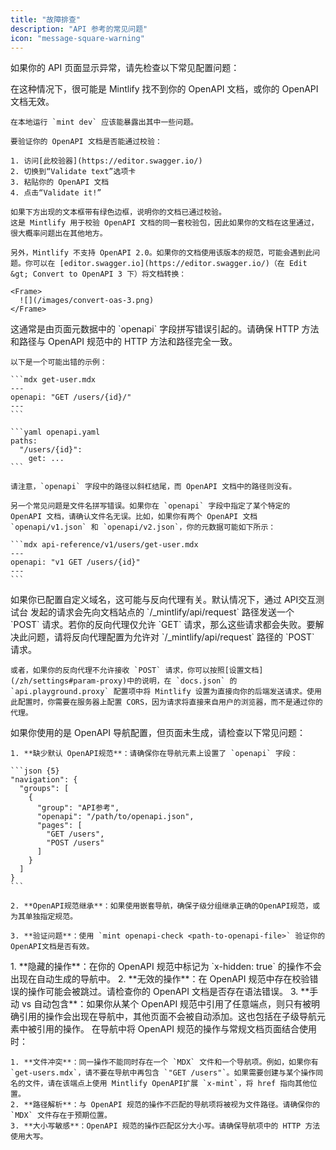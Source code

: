 ```yaml
---
title: "故障排查"
description: "API 参考的常见问题"
icon: "message-square-warning"
---
```


如果你的 API 页面显示异常，请先检查以下常见配置问题：

<AccordionGroup>
  <Accordion title="All of my OpenAPI pages are completely blank">
    在这种情况下，很可能是 Mintlify 找不到你的 OpenAPI 文档，或你的 OpenAPI 文档无效。

    在本地运行 `mint dev` 应该能暴露出其中一些问题。

    要验证你的 OpenAPI 文档是否能通过校验：

    1. 访问[此校验器](https://editor.swagger.io/)
    2. 切换到“Validate text”选项卡
    3. 粘贴你的 OpenAPI 文档
    4. 点击“Validate it!”

    如果下方出现的文本框带有绿色边框，说明你的文档已通过校验。
    这是 Mintlify 用于校验 OpenAPI 文档的同一套校验包，因此如果你的文档在这里通过，
    很大概率问题出在其他地方。

    另外，Mintlify 不支持 OpenAPI 2.0。如果你的文档使用该版本的规范，可能会遇到此问题。你可以在 [editor.swagger.io](https://editor.swagger.io/)（在 Edit &gt; Convert to OpenAPI 3 下）将文档转换：

    <Frame>
      ![](/images/convert-oas-3.png)
    </Frame>
  </Accordion>

  <Accordion title="One of my OpenAPI pages is completely blank">
    这通常是由页面元数据中的 `openapi` 字段拼写错误引起的。请确保
    HTTP 方法和路径与 OpenAPI 规范中的 HTTP 方法和路径完全一致。

    以下是一个可能出错的示例：

    ```mdx get-user.mdx
    ---
    openapi: "GET /users/{id}/"
    ---
    ```

    ```yaml openapi.yaml
    paths:
      "/users/{id}":
        get: ...
    ```

    请注意，`openapi` 字段中的路径以斜杠结尾，而 OpenAPI 文档中的路径则没有。

    另一个常见问题是文件名拼写错误。如果你在 `openapi` 字段中指定了某个特定的 OpenAPI 文档，请确认文件名无误。比如，如果你有两个 OpenAPI 文档 `openapi/v1.json` 和 `openapi/v2.json`，你的元数据可能如下所示：

    ```mdx api-reference/v1/users/get-user.mdx
    ---
    openapi: "v1 GET /users/{id}"
    ---
    ```
  </Accordion>

  <Accordion title="Requests from the API Playground don't work">
    如果你已配置自定义域名，这可能与反向代理有关。默认情况下，通过 API交互测试台 发起的请求会先向文档站点的 `/_mintlify/api/request` 路径发送一个 `POST` 请求。若你的反向代理仅允许 `GET` 请求，那么这些请求都会失败。要解决此问题，请将反向代理配置为允许对 `/_mintlify/api/request` 路径的 `POST` 请求。

    或者，如果你的反向代理不允许接收 `POST` 请求，你可以按照[设置文档](/zh/settings#param-proxy)中的说明，在 `docs.json` 的 `api.playground.proxy` 配置项中将 Mintlify 设置为直接向你的后端发送请求。使用此配置时，你需要在服务器上配置 CORS，因为请求将直接来自用户的浏览器，而不是通过你的代理。
  </Accordion>

  <Accordion title="OpenAPI navigation entries are not generating pages">
    如果你使用的是 OpenAPI 导航配置，但页面未生成，请检查以下常见问题：

    1. **缺少默认 OpenAPI规范**：请确保你在导航元素上设置了 `openapi` 字段：

    ```json {5}
    "navigation": {
      "groups": [
        {
          "group": "API参考",
          "openapi": "/path/to/openapi.json",
          "pages": [
            "GET /users",
            "POST /users"
          ]
        }
      ]
    }
    ```

    2. **OpenAPI规范继承**：如果使用嵌套导航，确保子级分组继承正确的OpenAPI规范，或为其单独指定规范。

    3. **验证问题**：使用 `mint openapi-check <path-to-openapi-file>` 验证你的OpenAPI文档是否有效。
  </Accordion>

  <Accordion title="Some OpenAPI operations appear in navigation but others don't">
    1. **隐藏的操作**：在你的 OpenAPI 规范中标记为 `x-hidden: true` 的操作不会出现在自动生成的导航中。
    2. **无效的操作**：在 OpenAPI 规范中存在校验错误的操作可能会被跳过。请检查你的 OpenAPI 文档是否存在语法错误。
    3. **手动 vs 自动包含**：如果你从某个 OpenAPI 规范中引用了任意端点，则只有被明确引用的操作会出现在导航中，其他页面不会被自动添加。这也包括在子级导航元素中被引用的操作。
  </Accordion>

  <Accordion title="Mixed navigation (OpenAPI and MDX pages) not working correctly">
    在导航中将 OpenAPI 规范的操作与常规文档页面结合使用时：

    1. **文件冲突**：同一操作不能同时存在一个 `MDX` 文件和一个导航项。例如，如果你有 `get-users.mdx`，请不要在导航中再包含 `"GET /users"`。如果需要创建与某个操作同名的文件，请在该端点上使用 Mintlify OpenAPI扩展 `x-mint`，将 href 指向其他位置。
    2. **路径解析**：与 OpenAPI 规范的操作不匹配的导航项将被视为文件路径。请确保你的 `MDX` 文件存在于预期位置。
    3. **大小写敏感**：OpenAPI 规范的操作匹配区分大小写。请确保导航项中的 HTTP 方法使用大写。
  </Accordion>
</AccordionGroup>